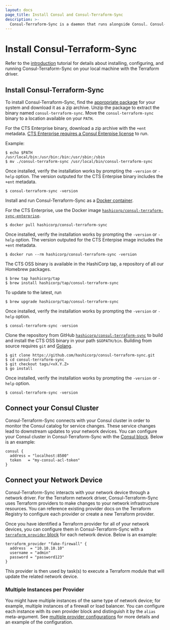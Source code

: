 ```yaml
---
layout: docs
page_title: Install Consul and Consul-Terraform-Sync
description: >-
  Consul-Terraform-Sync is a daemon that runs alongside Consul. Consul-Terraform-Sync is not included with the Consul binary and will need to be installed separately.
---
```


# Install Consul-Terraform-Sync

Refer to the [introduction](https://learn.hashicorp.com/tutorials/consul/consul-terraform-sync-intro?utm_source=WEBSITE&utm_medium=WEB_IO&utm_offer=ARTICLE_PAGE&utm_content=DOCS) tutorial for details about installing, configuring, and running Consul-Terraform-Sync on your local machine with the Terraform driver.

## Install Consul-Terraform-Sync

<Tabs>
<Tab heading="Pre-compiled binary">

To install Consul-Terraform-Sync, find the [appropriate package](https://releases.hashicorp.com/consul-terraform-sync/) for your system and download it as a zip archive. Unzip the package to extract the binary named `consul-terraform-sync`. Move the `consul-terraform-sync` binary to a location available on your `PATH`.

For the CTS Enterprise binary, download a zip archive with the `+ent` metadata. [CTS Enterprise requires a Consul Enterpise license](/docs/nia/enterprise/license) to run.

Example:
```shell-session
$ echo $PATH
/usr/local/bin:/usr/bin:/bin:/usr/sbin:/sbin
$ mv ./consul-terraform-sync /usr/local/bin/consul-terraform-sync
```

Once installed, verify the installation works by prompting the `-version` or `-help` option. The version outputed for the CTS Enterpise binary includes the `+ent` metadata.

```shell-session
$ consul-terraform-sync -version
```

</Tab>
<Tab heading="Docker">

Install and run Consul-Terraform-Sync as a [Docker container](https://hub.docker.com/r/hashicorp/consul-terraform-sync).

For the CTS Enterprise, use the Docker image [`hashicorp/consul-terraform-sync-enterprise`](https://hub.docker.com/r/hashicorp/consul-terraform-sync-enterprise).

```shell-session
$ docker pull hashicorp/consul-terraform-sync
```

Once installed, verify the installation works by prompting the `-version` or `-help` option. The version outputed for the CTS Enterpise image includes the `+ent` metadata.

```shell-session
$ docker run --rm hashicorp/consul-terraform-sync -version
```

</Tab>
<Tab heading="Homewbrew on OS X">

The CTS OSS binary is available in the HashiCorp tap, a repository of all our Homebrew packages.

```shell-session
$ brew tap hashicorp/tap
$ brew install hashicorp/tap/consul-terraform-sync
```

To update to the latest, run

```shell-session
$ brew upgrade hashicorp/tap/consul-terraform-sync
```

Once installed, verify the installation works by prompting the `-version` or `-help` option.

```shell-session
$ consul-terraform-sync -version
```

</Tab>
<Tab heading="Build from source">

Clone the repository from GitHub [`hashicorp/consul-terraform-sync`](https://github.com/hashicorp/consul-terraform-sync) to build and install the CTS OSS binary in your path `$GOPATH/bin`. Building from source requires `git` and [Golang](https://go.dev/).

```shell-session
$ git clone https://github.com/hashicorp/consul-terraform-sync.git
$ cd consul-terraform-sync
$ git checkout tags/<vX.Y.Z>
$ go install
```

Once installed, verify the installation works by prompting the `-version` or `-help` option.

```shell-session
$ consul-terraform-sync -version
```

</Tab>
</Tabs>

## Connect your Consul Cluster

Consul-Terraform-Sync connects with your Consul cluster in order to monitor the Consul catalog for service changes. These service changes lead to downstream updates to your network devices. You can configure your Consul cluster in Consul-Terraform-Sync with the [Consul block](/docs/nia/configuration#consul). Below is an example:

```hcl
consul {
  address = "localhost:8500"
  token   = "my-consul-acl-token"
}
```

## Connect your Network Device

Consul-Terraform-Sync interacts with your network device through a network driver. For the Terraform network driver, Consul-Terraform-Sync uses Terraform providers to make changes to your network infrastructure resources. You can reference existing provider docs on the Terraform Registry to configure each provider or create a new Terraform provider.

Once you have identified a Terraform provider for all of your network devices, you can configure them in Consul-Terraform-Sync with a [`terraform_provider` block](/docs/nia/configuration#terraform-provider) for each network device. Below is an example:

```hcl
terraform_provider "fake-firewall" {
  address  = "10.10.10.10"
  username = "admin"
  password = "password123"
}
```

This provider is then used by task(s) to execute a Terraform module that will update the related network device.

### Multiple Instances per Provider

You might have multiple instances of the same type of network device; for example, multiple instances of a firewall or load balancer. You can configure each instance with its own provider block and distinguish it by the `alias` meta-argument. See [multiple provider configurations](/docs/nia/configuration#multiple-provider-configurations) for more details and an example of the configuration.
